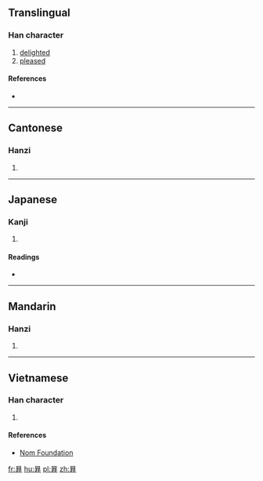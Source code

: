 ==Translingual==

===Han character===
{{Han char|rn=72|rad=日|as=05|sn=9|four=|canj=日戈廿 (AIT)|ids=⿱[[日]][[弁]]}}

# [[delighted]]
# [[pleased]]

====References====
* {{Han ref|kx=0493.160|dkj=13849|dj=0857.040|hdz=21504.100|uh=662A|ud=26154}}

----

==Cantonese==

===Hanzi===
{{yue-hanzi|jyut=[[bin6]]|y=bin6}}

# {{defn|lang=yue|sort=日05}}

----

==Japanese==

===Kanji===
{{ja-kanji|grade=|rs=日05}}

# {{defn|lang=ja|sort=日05}}

====Readings====
* {{ja-readings|on=[[へん]] (hen), [[べん]] (ben)|kun=[[たのしむさま]] (tanoshimusama), [[あきらか]] (akiraka)}}

----

==Mandarin==

===Hanzi===
{{cmn-hanzi|pin=[[biàn]] ([[bian4]])|wg=pien<sup>4</sup>}}

# {{defn|lang=cmn|sort=日05}}

----

==Vietnamese==

===Han character===
{{vi-readings|rs=日05| hanviet = biền}}

# {{defn|lang=vi|sort=日05}}

====References====
*[http://nomfoundation.org/common/nom_details.php?codepoint=662a Nom Foundation]

[[fr:昪]]
[[hu:昪]]
[[pl:昪]]
[[zh:昪]]